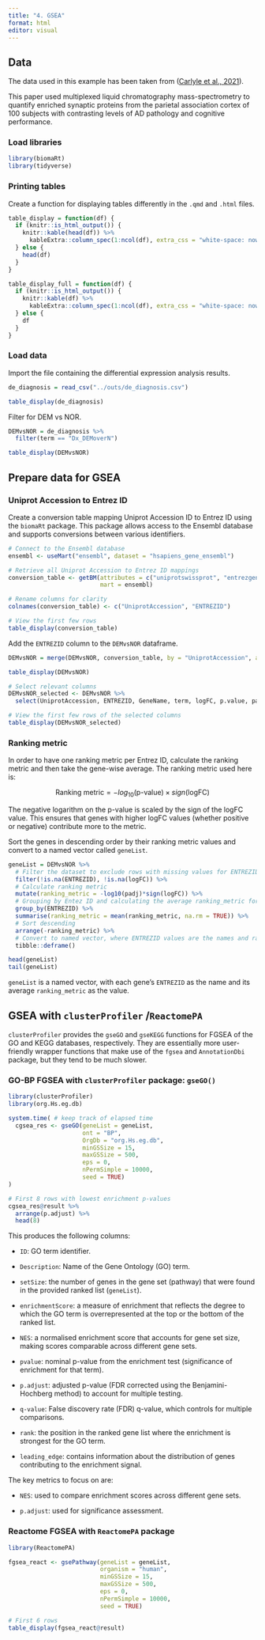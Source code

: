 ```yaml
---
title: "4. GSEA"
format: html
editor: visual
---
```


## Data

The data used in this example has been taken from ([Carlyle et al., 2021](https://www.sciencedirect.com/science/article/pii/S0197458021001275?via%3Dihub#sec0002)).

This paper used multiplexed liquid chromatography mass-spectrometry to quantify enriched synaptic proteins from the parietal association cortex of 100 subjects with contrasting levels of AD pathology and cognitive performance.

### Load libraries

```r
library(biomaRt)
library(tidyverse)
```

### **Printing tables**

Create a function for displaying tables differently in the `.qmd` and `.html` files.

```r
table_display = function(df) {
  if (knitr::is_html_output()) {
    knitr::kable(head(df)) %>%
      kableExtra::column_spec(1:ncol(df), extra_css = "white-space: nowrap;")
  } else {
    head(df)
  }
}

table_display_full = function(df) {
  if (knitr::is_html_output()) {
    knitr::kable(df) %>%
      kableExtra::column_spec(1:ncol(df), extra_css = "white-space: nowrap;")
  } else {
    df
  }
}
```

### Load data

Import the file containing the differential expression analysis results.

```r
de_diagnosis = read_csv("../outs/de_diagnosis.csv")

table_display(de_diagnosis)
```

Filter for DEM vs NOR.

```r
DEMvsNOR = de_diagnosis %>%
  filter(term == "Dx_DEMoverN")

table_display(DEMvsNOR)
```

## Prepare data for GSEA

### Uniprot Accession to Entrez ID

Create a conversion table mapping Uniprot Accession ID to Entrez ID using the `biomaRt` package. This package allows access to the Ensembl database and supports conversions between various identifiers.

```r
# Connect to the Ensembl database
ensembl <- useMart("ensembl", dataset = "hsapiens_gene_ensembl")

# Retrieve all Uniprot Accession to Entrez ID mappings
conversion_table <- getBM(attributes = c("uniprotswissprot", "entrezgene_id"),
                          mart = ensembl)

# Rename columns for clarity
colnames(conversion_table) <- c("UniprotAccession", "ENTREZID")

# View the first few rows
table_display(conversion_table)
```

Add the `ENTREZID` column to the `DEMvsNOR` dataframe.

```r
DEMvsNOR = merge(DEMvsNOR, conversion_table, by = "UniprotAccession", all.x=TRUE)

table_display(DEMvsNOR)
```

```r
# Select relevant columns
DEMvsNOR_selected <- DEMvsNOR %>%
  select(UniprotAccession, ENTREZID, GeneName, term, logFC, p.value, padj)

# View the first few rows of the selected columns
table_display(DEMvsNOR_selected)
```

### Ranking metric

In order to have one ranking metric per Entrez ID, calculate the ranking metric and then take the gene-wise average. The ranking metric used here is:

$$
\text{Ranking metric} = -log_{10}(\text{p-value}) \times sign(\text{logFC})
$$

The negative logarithm on the p-value is scaled by the sign of the logFC value. This ensures that genes with higher logFC values (whether positive or negative) contribute more to the metric.

Sort the genes in descending order by their ranking metric values and convert to a named vector called `geneList`.

```r
geneList = DEMvsNOR %>%
  # Filter the dataset to exclude rows with missing values for ENTREZID and logFC to ensure only valid rows are used in the calculation
  filter(!is.na(ENTREZID), !is.na(logFC)) %>%
  # Calculate ranking metric
  mutate(ranking_metric = -log10(padj)*sign(logFC)) %>%
  # Grouping by Entez ID and calculating the average ranking_metric for each group
  group_by(ENTREZID) %>% 
  summarise(ranking_metric = mean(ranking_metric, na.rm = TRUE)) %>% 
  # Sort descending
  arrange(-ranking_metric) %>%
  # Convert to named vector, where ENTREZID values are the names and ranking_metric values are values in the vector
  tibble::deframe()

head(geneList)
tail(geneList)
```

`geneList` is a named vector, with each gene's `ENTREZID` as the name and its average `ranking_metric` as the value.

## GSEA with `clusterProfiler` /`ReactomePA`

`clusterProfiler` provides the `gseGO` and `gseKEGG` functions for FGSEA of the GO and KEGG databases, respectively. They are essentially more user-friendly wrapper functions that make use of the `fgsea` and `AnnotationDbi` package, but they tend to be much slower.

### GO-BP FGSEA with `clusterProfiler` package: `gseGO()`

```r
library(clusterProfiler)
library(org.Hs.eg.db)

system.time( # keep track of elapsed time
  cgsea_res <- gseGO(geneList = geneList, 
                     ont = "BP", 
                     OrgDb = "org.Hs.eg.db", 
                     minGSSize = 15, 
                     maxGSSize = 500, 
                     eps = 0, 
                     nPermSimple = 10000, 
                     seed = TRUE)
)
```

```r
# First 8 rows with lowest enrichment p-values
cgsea_res@result %>% 
  arrange(p.adjust) %>% 
  head(8)
```

This produces the following columns:

-   `ID`: GO term identifier.

-   `Description`: Name of the Gene Ontology (GO) term.

-   `setSize`: the number of genes in the gene set (pathway) that were found in the provided ranked list (`geneList`).

-   `enrichmentScore`: a measure of enrichment that reflects the degree to which the GO term is overrepresented at the top or the bottom of the ranked list.

-   `NES`: a normalised enrichment score that accounts for gene set size, making scores comparable across different gene sets.

-   `pvalue`: nominal p-value from the enrichment test (significance of enrichment for that term).

-   `p.adjust`: adjusted p-value (FDR corrected using the Benjamini-Hochberg method) to account for multiple testing.

-   `q-value`: False discovery rate (FDR) q-value, which controls for multiple comparisons.

-   `rank`: the position in the ranked gene list where the enrichment is strongest for the GO term.

-   `leading_edge`: contains information about the distribution of genes contributing to the enrichment signal.

The key metrics to focus on are:

-   `NES`: used to compare enrichment scores across different gene sets.

-   `p.adjust`: used for significance assessment.

### Reactome FGSEA with `ReactomePA` package

```r
library(ReactomePA)

fgsea_react <- gsePathway(geneList = geneList, 
                          organism = "human",
                          minGSSize = 15, 
                          maxGSSize = 500, 
                          eps = 0, 
                          nPermSimple = 10000, 
                          seed = TRUE)
```

```r
# First 6 rows
table_display(fgsea_react@result)
```
